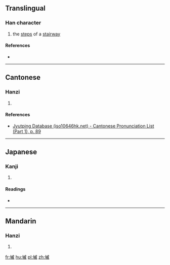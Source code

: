 ==Translingual==

===Han character===
{{Han char|rn=32|rad=土|as=11|sn=14|four=|canj=GIHF|ids=⿰土戚}}

# the [[step]]s of a [[stairway]]

====References====
* {{Han ref|kx=0237.180|dkj=05410|dj=0475.240|hdz=10478.130|uh=5884|ud=22660}}

----

==Cantonese==

===Hanzi===
{{yue-hanzi|jyut=[[cak1]]|y=chak1}}

# {{defn|lang=yue|sort=土11}}

====References====
*[http://www.iso10646hk.net/jp/document/download.jsp Jyutping Database (iso10646hk.net) - Cantonese Pronunciation List (Part 1), p. 89]

----

==Japanese==

===Kanji===
{{ja-kanji|grade=|rs=土11}}

# {{defn|lang=ja|sort=土11}}

====Readings====
* {{ja-readings|on=[[そく]] (soku)|kun=[[きだ]] (kida)}}

----

==Mandarin==

===Hanzi===
{{cmn-hanzi|pin=[[qī]] ([[qi1]])|wg=ch'i<sup>1</sup>}}

# {{defn|lang=cmn|sort=土11}}

[[fr:墄]]
[[hu:墄]]
[[pl:墄]]
[[zh:墄]]
